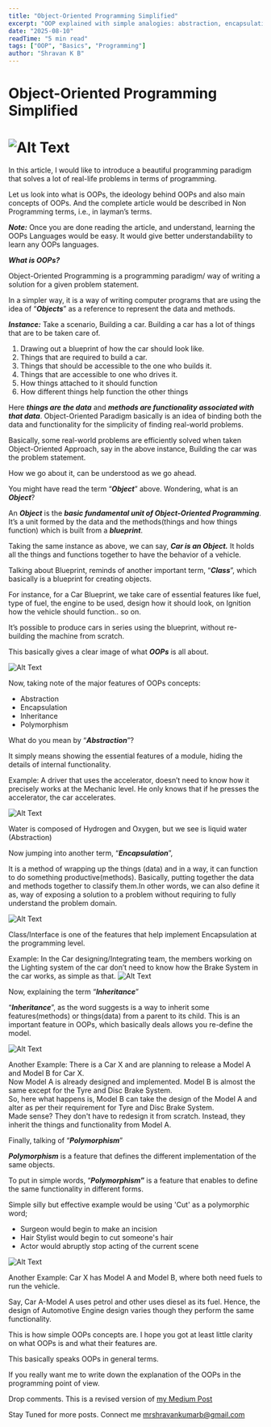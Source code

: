 ```yaml
---
title: "Object-Oriented Programming Simplified"
excerpt: "OOP explained with simple analogies: abstraction, encapsulation, inheritance, and polymorphism in plain language."
date: "2025-08-10"
readTime: "5 min read"
tags: ["OOP", "Basics", "Programming"]
author: "Shravan K B"
---
```


# Object-Oriented Programming Simplified

![Alt Text](https://dev-to-uploads.s3.amazonaws.com/i/8ch1sn08hzxw40v6zssd.png)
===========================================================

In this article, I would like to introduce a beautiful programming paradigm that solves a lot of real-life problems in terms of programming.

Let us look into what is OOPs, the ideology behind OOPs and also main concepts of OOPs. And the complete article would be described in Non Programming terms, i.e., in layman’s terms.

**_Note:_** Once you are done reading the article, and understand, learning the OOPs Languages would be easy. It would give better understandability to learn any OOPs languages.

**_What is OOPs?_**

Object-Oriented Programming is a programming paradigm/ way of writing a solution for a given problem statement.

In a simpler way, it is a way of writing computer programs that are using the idea of “**_Objects_**” as a reference to represent the data and methods.

**_Instance:_** Take a scenario, Building a car. Building a car has a lot of things that are to be taken care of.

1.  Drawing out a blueprint of how the car should look like.
2.  Things that are required to build a car.
3.  Things that should be accessible to the one who builds it.
4.  Things that are accessible to one who drives it.
5.  How things attached to it should function
6.  How different things help function the other things

Here **_things are the data_** and **_methods are functionality associated with that data_**. Object-Oriented Paradigm basically is an idea of binding both the data and functionality for the simplicity of finding real-world problems.

Basically, some real-world problems are efficiently solved when taken Object-Oriented Approach, say in the above instance, Building the car was the problem statement.

How we go about it, can be understood as we go ahead.

You might have read the term “**_Object_**” above. Wondering, what is an **_Object_**?

An **_Object_** is the **_basic fundamental unit of Object-Oriented Programming_**. It’s a unit formed by the data and the methods(things and how things function) which is built from a **_blueprint_**.

Taking the same instance as above, we can say, **_Car is an Object._** It holds all the things and functions together to have the behavior of a vehicle.

Talking about Blueprint, reminds of another important term, “**_Class_**”, which basically is a blueprint for creating objects.

For instance, for a Car Blueprint, we take care of essential features like fuel, type of fuel, the engine to be used, design how it should look, on Ignition how the vehicle should function.. so on.

It’s possible to produce cars in series using the blueprint, without re-building the machine from scratch.

This basically gives a clear image of what **_OOPs_** is all 
about.

![Alt Text](https://dev-to-uploads.s3.amazonaws.com/i/9i6pgmxua4s9hvp991r1.PNG)

Now, taking note of the major features of OOPs concepts:

*   Abstraction
*   Encapsulation
*   Inheritance
*   Polymorphism

What do you mean by “**_Abstraction_**”?

It simply means showing the essential features of a module, hiding the details of internal functionality.

Example: A driver that uses the accelerator, doesn’t need to know how it precisely works at the Mechanic level. He only knows that if he presses the accelerator, the car accelerates.

![Alt Text](https://dev-to-uploads.s3.amazonaws.com/i/hzlj0ltznczreyklx388.png)

Water is composed of Hydrogen and Oxygen, but we see is liquid water (Abstraction)

Now jumping into another term, “**_Encapsulation_**”,

It is a method of wrapping up the things (data) and in a way, it can function to do something productive(methods). Basically, putting together the data and methods together to classify them.In other words, we can also define it as, way of exposing a solution to a problem without requiring to fully understand the problem domain.

![Alt Text](https://dev-to-uploads.s3.amazonaws.com/i/8g2hfzp48qvwfr88a80e.png)

Class/Interface is one of the features that help implement Encapsulation at the programming level.

Example: In the Car designing/Integrating team, the members working on the Lighting system of the car don’t need to know how the Brake System in the car works, as simple as that.
![Alt Text](https://dev-to-uploads.s3.amazonaws.com/i/9ihigfkhncsvrzuphuqd.jpg)


Now, explaining the term “**_Inheritance_**”

“**_Inheritance_**”, as the word suggests is a way to inherit some features(methods) or things(data) from a parent to its child. This is an important feature in OOPs, which basically deals allows you re-define the model.

![Alt Text](https://dev-to-uploads.s3.amazonaws.com/i/7f8vmu270oca4ootapfg.gif)

Another Example: There is a Car X and are planning to release a Model A and Model B for Car X.  
Now Model A is already designed and implemented. Model B is almost the same except for the Tyre and Disc Brake System.  
So, here what happens is, Model B can take the design of the Model A and alter as per their requirement for Tyre and Disc Brake System.  
Made sense? They don't have to redesign it from scratch. Instead, they inherit the things and functionality from Model A.

Finally, talking of “**_Polymorphism_**”

**_Polymorphism_** is a feature that defines the different implementation of the same objects.

To put in simple words, “**_Polymorphism_”** is a feature that enables to define the same functionality in different forms.

Simple silly but effective example would be using 'Cut' as a polymorphic word;

   - Surgeon would begin to make an incision
   - Hair Stylist would begin to cut someone's 
     hair
   - Actor would abruptly stop acting of the 
     current scene

![Alt Text](https://dev-to-uploads.s3.amazonaws.com/i/jkt0xrsigy5hyauxq6fy.jpg)

Another Example: Car X has Model A and Model B, where both need fuels to run the vehicle.

Say, Car A-Model A uses petrol and other uses diesel as its fuel. Hence, the design of Automotive Engine design varies though they perform the same functionality.

This is how simple OOPs concepts are. I hope you got at least little clarity on what OOPs is and what their features are.

This basically speaks OOPs in general terms. 

If you really want me to write down the explanation of the OOPs in the programming point of view. 

Drop comments.
This is a revised version of [my Medium Post](https://shravan20.medium.com/object-oriented-programming-concepts-oops-simplified-6a45f3de81ad)

Stay Tuned for more posts. 
Connect me [mrshravankumarb@gmail.com](mrshravankumarb@gmail.com)

